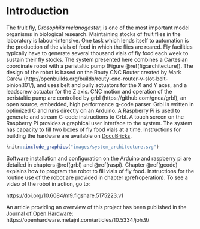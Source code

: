 # Introduction {#intro}

The fruit fly, *Drosophila melanogaster*, is one of the most important model organisms in biological research. Maintaining stocks of fruit flies in the laboratory is labour-intensive. One task which lends itself to automation is the production of the vials of food in which the flies are reared. Fly facilities typically have to generate several thousand vials of fly food each week to sustain their fly stocks. The system presented here combines a Cartesian coordinate robot with a peristaltic pump (Figure \@ref(fig:architecture)). The design of the robot is based on the Routy CNC Router created by Mark Carew (http://openbuilds.org/builds/routy-cnc-router-v-slot-belt-pinion.101/), and uses belt and pully actuators for the X and Y axes, and a leadscrew actuator for the Z axis. CNC motion and operation of the peristaltic pump are controlled by grbl (https://github.com/gnea/grbl), an open source, embedded, high performance g-code parser. Grbl is written in optimized C and runs directly on an Arduino. A Raspberry Pi is used to generate and stream G-code instructions to Grbl. A touch screen on the Raspberry Pi provides a graphical user interface to the system. The system has capacity to fill two boxes of fly food vials at a time.  Instructions for building the hardware are available on [DocuBricks](http://docubricks.com/viewer.jsp?id=8652757760093769728).

```r
knitr::include_graphics("images/system_architecture.svg")
```
 
Software installation and configuration on the Arduino and raspberry pi are detailed in chapters \@ref(grbl) and \@ref(raspi). Chapter \@ref(gcode) explains how to program the robot to fill vials of fly food. Instructions for the routine use of the robot are provided in chapter \@ref(operation). To see a video of the robot in action, go to:

https://doi.org/10.6084/m9.figshare.5175223.v1
 
An article providing an overview of this project has been published in the [Journal of Open Hardware](https://openhardware.metajnl.com/):
https://openhardware.metajnl.com/articles/10.5334/joh.9/

